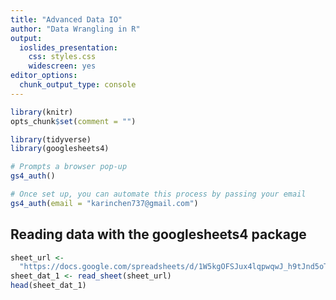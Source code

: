 ```yaml
---
title: "Advanced Data IO"
author: "Data Wrangling in R"
output:
  ioslides_presentation:
    css: styles.css
    widescreen: yes
editor_options: 
  chunk_output_type: console
---
```


```r
library(knitr)
opts_chunk$set(comment = "")
```

```r
library(tidyverse)
library(googlesheets4)
```

```r
# Prompts a browser pop-up
gs4_auth()
```
```r
# Once set up, you can automate this process by passing your email
gs4_auth(email = "karinchen737@gmail.com")
```

## Reading data with the googlesheets4 package {.smaller}

```r
sheet_url <- 
  "https://docs.google.com/spreadsheets/d/1W5kgOFSJux4lqpwqwJ_h9tJnd5oTY3-wBs57cpkyM3U/edit#gid=1386397630"
sheet_dat_1 <- read_sheet(sheet_url)
head(sheet_dat_1)
```




